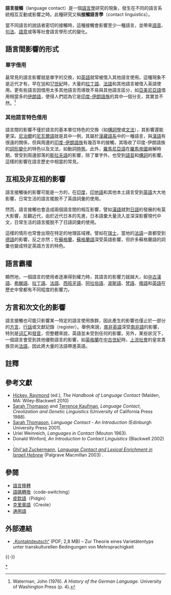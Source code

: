 '''語言接觸'''（language contact）是一個[[語言學|語言學]]研究的現象，發生在不同的語言系統相互互動或影響之時。此種研究又稱'''接觸語言學'''（contact linguistics）。

當不同語言的說話者密切的接觸時，這種接觸會影響至少一種語言，並帶來[[語音|語音]]、[[句法|句法]]、[[語意|語意]]或等等社會語言學形式的變化。

== 語言間影響的形式 ==
=== 單字借用 ===
{{see|外來語}}
最常見的語言影響就是單字的交換，如[[英語|英語]]就常被借入其他語言使用。這種現象不是近代才有，早在[[十六世紀|16]]和[[十七世紀|17世紀]]時，大量的[[拉丁語|拉丁語]]、[[法語|法語]]和其他語言被借入英語使用。更有些語言因借用太多其他語言而導致不易與其他語言區分，如[[亞美尼亞語|亞美尼亞語]]借用相當多的[[伊朗語|伊朗語]]，使得人們認為它是[[印度-伊朗語族|印度-伊朗語族]]的其中一個分支，其實並不然。<ref>Waterman, John (1976). ''A History of the German Language.'' University of Washington Press (p. 4).</ref>

=== 其他語言特色借用 ===
語言間的影響不僅於語言的基本單位特色的交換（如[[構詞學|構詞學]]或[[文法|文法]]），其影響還能更深。[[尼泊爾|尼泊爾]]的[[尼瓦爾語|尼瓦爾語]]就是其中一例，其屬於[[漢藏語系|漢藏語系]]中的一種語言，與[[漢語|漢語]]有很遠的關係，但與周邊的[[印度-伊朗語族|印度-伊朗語族]]有幾百年的接觸，其吸收了印度-伊朗語族的[[詞形變化|詞形變化]]的特色以及文法，如動詞[[時態|時態]]。此外，[[羅馬尼亞語|羅馬尼亞語]]在[[羅馬帝國|羅馬帝國]]崩解時期，曾受到周邊部落的[[斯拉夫語|斯拉夫語]]的影響，除了單字外，也受到[[語音|語音]]和[[構詞學|構詞]]的影響。這樣的影響在語言歷史中相當的常見。

== 互相及非互相的影響 ==
語言接觸後的影響可能是一方的，在[[印度|印度]]，[[印地語|印地語]]和其他本土語言受到[[英語|英語]]大大地影響，日常生活的語言擺脫不了英語詞彙的使用。

然而，語言接觸也會造成兩個語言間的相互影響，譬如[[漢語|漢語]]就對[[日語|日語]]的發展的有莫大影響，反觀近代，由於近代日本的先進，日本語彙大量流入並深深影響現代中文，日常生活的語言擺脫不了日語詞彙的使用。

這樣的情形也常會出現在特定的地理區域裡。譬如在[[瑞士|瑞士]]，當地的[[法語|法語]]一直都受到[[德語|德語]]的影響，反之亦然；在[[蘇格蘭|蘇格蘭]]，[[蘇格蘭語|蘇格蘭語]]深受英語影響，但許多蘇格蘭語的詞彙也變成特定英語方言的特色。

== 語言霸權 ==
顯然地，一個語言的使用者逐漸得到權力時，其語言的影響力就越大，如[[中古漢語|中古漢語]]、[[希臘語|希臘語]]、[[拉丁語|拉丁語]]、[[法語|法語]]、[[西班牙語|西班牙語]]、[[阿拉伯語|阿拉伯語]]、[[波斯語|波斯語]]、[[梵語|梵語]]、[[俄語|俄語]]和[[英語|英語]]在歷史中曾都有不同程度的影響力。

== 方言和次文化的影響 ==
語言接觸也可能只影響某一特定的語言使用族群，因此產生的影響也僅止於一部分的[[方言|方言]]、[[行話|行話]]或文獻記錄（register）。舉例來說，[[南非英語|南非英語]]深受[[南非語|南非語]]的影響，特別是[[词汇|词汇]]和[[發音|發音]]，但整體來說，英語並未受到任何的影響。另外，某些狀況下，一個語言會受到其他優勢語言的影響，如[[英格蘭|英格蘭]]在[[中古世紀|中古世紀]]時，[[上流社會|上流社會]]的皇宮貴族崇尚[[法語|法語]]，因此將大量的法語帶進英語。


==註釋==
{{Reflist}}

==參考文獻==
{{refbegin|2}}
*[[Hickey,_Raymond|Hickey, Raymond]] (ed.), ''The Handbook of Language Contact'' (Malden, MA: Wiley-Blackwell 2010)
*[[Sarah_Thomason|Sarah Thomason]] and [[Terrence_Kaufman|Terrence Kaufman]], ''Language Contact, Creolization and Genetic Linguistics'' (University of California Press 1988).
*[[Sarah_Thomason|Sarah Thomason]], ''Language Contact - An Introduction'' (Edinburgh University Press 2001).
*Uriel Weinreich, ''Languages in Contact'' (Mouton 1963).
*Donald Winford, ''An Introduction to Contact Linguistics'' (Blackwell 2002) {{ISBN|0-631-21251-5}}.
*[[Ghil'ad_Zuckermann|Ghil'ad Zuckermann]], [http://www.palgrave.com/br/book/9781403917232 ''Language Contact and Lexical Enrichment in Israeli Hebrew''] (Palgrave Macmillan 2003) {{ISBN|1-4039-1723-X}}.
{{refend}}

== 參閱 ==
{{div col|}}
*[[語言移轉|語言移轉]]
*[[語碼轉換|語碼轉換]]（code-switching）
*[[皮欽語|皮欽語]]（Pidgin）
*[[克里奧語|克里奧語]]（Creole）
*[[通用語|通用語]]
{{div col end}}

==外部連結==
{{Wiktionary}}
* [http://www.foeldes.eu/sites/default/files/Kontaktdeutsch.pdf „Kontaktdeutsch“] (PDF; 2,8 MB) – Zur Theorie eines Varietätentyps unter transkulturellen Bedingungen von Mehrsprachigkeit {{de}}
{{-}}
{{语言接触|state=collapsed}}
{{歷史語言學|state=collapsed}}

[[Category:語言接觸|*]]